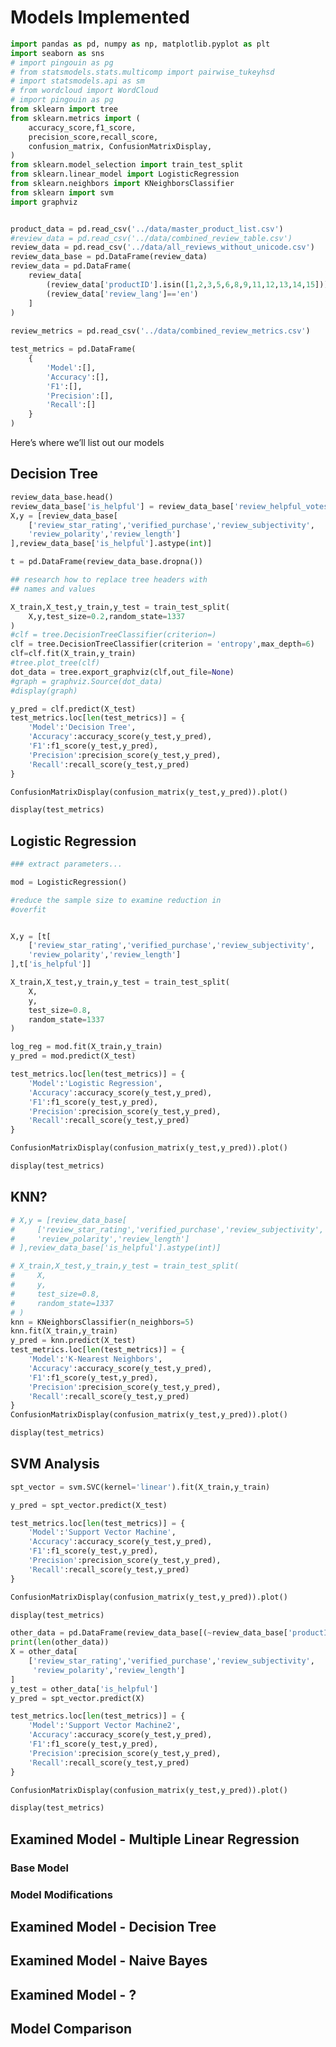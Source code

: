 # Models Implemented {#sec-models-implemented}

```{python importsBlock}
import pandas as pd, numpy as np, matplotlib.pyplot as plt
import seaborn as sns
# import pingouin as pg
# from statsmodels.stats.multicomp import pairwise_tukeyhsd
# import statsmodels.api as sm
# from wordcloud import WordCloud
# import pingouin as pg 
from sklearn import tree
from sklearn.metrics import (
    accuracy_score,f1_score,
    precision_score,recall_score, 
    confusion_matrix, ConfusionMatrixDisplay,
)
from sklearn.model_selection import train_test_split
from sklearn.linear_model import LogisticRegression
from sklearn.neighbors import KNeighborsClassifier
from sklearn import svm
import graphviz


product_data = pd.read_csv('../data/master_product_list.csv')
#review_data = pd.read_csv('../data/combined_review_table.csv')
review_data = pd.read_csv('../data/all_reviews_without_unicode.csv')
review_data_base = pd.DataFrame(review_data)
review_data = pd.DataFrame(
    review_data[
        (review_data['productID'].isin([1,2,3,5,6,8,9,11,12,13,14,15])) &
        (review_data['review_lang']=='en')
    ]
)
   
review_metrics = pd.read_csv('../data/combined_review_metrics.csv')

test_metrics = pd.DataFrame(
    {
        'Model':[],
        'Accuracy':[],
        'F1':[],
        'Precision':[],
        'Recall':[]
    }
)

```

Here's where we'll list out our models

<!--Note from Patrick: 


Started building some models based upon what's been taught in class.

The below are simple classification models, examining whether a review comment is or is not useful (added a boolean to say it's useful if it has one or more votes for being useful). 

May still need to look at MLR, haven't built or run it yet.  May be good to look at this in conjunction with the Logistic Regression.

Ran a decision tree

    * most impactful factors (in order) appear to be review star rating, review length, polarity

    * may need to include product subjectivity as well

Ran Logistic Regression (performs well)



Ran K-Nearest neighbors

Ran Support Vector Machine



Current modeling examines doing each of these algorithms against the items that match across all websites.

Each of these models runs may need to be modified such that they're also run against the external item(s).

Each of these models may also need some data modifications to include new variables, and to seek ways and means to avoid overfitting.

 -->

## Decision Tree
```{python data}
review_data_base.head()
review_data_base['is_helpful'] = review_data_base['review_helpful_votes'] > 0
X,y = [review_data_base[
    ['review_star_rating','verified_purchase','review_subjectivity',
    'review_polarity','review_length']
],review_data_base['is_helpful'].astype(int)]

t = pd.DataFrame(review_data_base.dropna())

```


```{python dTreeClassifier}


## research how to replace tree headers with
## names and values

X_train,X_test,y_train,y_test = train_test_split(
    X,y,test_size=0.2,random_state=1337
)
#clf = tree.DecisionTreeClassifier(criterion=)
clf = tree.DecisionTreeClassifier(criterion = 'entropy',max_depth=6)
clf=clf.fit(X_train,y_train)
#tree.plot_tree(clf)
dot_data = tree.export_graphviz(clf,out_file=None)
#graph = graphviz.Source(dot_data)
#display(graph)

y_pred = clf.predict(X_test)
test_metrics.loc[len(test_metrics)] = {
    'Model':'Decision Tree',
    'Accuracy':accuracy_score(y_test,y_pred),
    'F1':f1_score(y_test,y_pred),
    'Precision':precision_score(y_test,y_pred),
    'Recall':recall_score(y_test,y_pred)
}

ConfusionMatrixDisplay(confusion_matrix(y_test,y_pred)).plot()

display(test_metrics)

```

## Logistic Regression

```{python LogisitcRegressionClassifier}
### extract parameters...

mod = LogisticRegression()

#reduce the sample size to examine reduction in 
#overfit


X,y = [t[
    ['review_star_rating','verified_purchase','review_subjectivity',
    'review_polarity','review_length']
],t['is_helpful']]

X_train,X_test,y_train,y_test = train_test_split(
    X,
    y,
    test_size=0.8,
    random_state=1337
)

log_reg = mod.fit(X_train,y_train)
y_pred = mod.predict(X_test)

test_metrics.loc[len(test_metrics)] = {
    'Model':'Logistic Regression',
    'Accuracy':accuracy_score(y_test,y_pred),
    'F1':f1_score(y_test,y_pred),
    'Precision':precision_score(y_test,y_pred),
    'Recall':recall_score(y_test,y_pred)
}

ConfusionMatrixDisplay(confusion_matrix(y_test,y_pred)).plot()

display(test_metrics)
```


## KNN?

```{python KNearestNeighborsClassifier}
# X,y = [review_data_base[
#     ['review_star_rating','verified_purchase','review_subjectivity',
#     'review_polarity','review_length']
# ],review_data_base['is_helpful'].astype(int)]

# X_train,X_test,y_train,y_test = train_test_split(
#     X,
#     y,
#     test_size=0.8,
#     random_state=1337
# )
knn = KNeighborsClassifier(n_neighbors=5)
knn.fit(X_train,y_train)
y_pred = knn.predict(X_test)
test_metrics.loc[len(test_metrics)] = {
    'Model':'K-Nearest Neighbors',
    'Accuracy':accuracy_score(y_test,y_pred),
    'F1':f1_score(y_test,y_pred),
    'Precision':precision_score(y_test,y_pred),
    'Recall':recall_score(y_test,y_pred)
}
ConfusionMatrixDisplay(confusion_matrix(y_test,y_pred)).plot()

display(test_metrics)

```

## SVM Analysis

```{python SVMClassifier}
spt_vector = svm.SVC(kernel='linear').fit(X_train,y_train)

y_pred = spt_vector.predict(X_test)

test_metrics.loc[len(test_metrics)] = {
    'Model':'Support Vector Machine',
    'Accuracy':accuracy_score(y_test,y_pred),
    'F1':f1_score(y_test,y_pred),
    'Precision':precision_score(y_test,y_pred),
    'Recall':recall_score(y_test,y_pred)
}

ConfusionMatrixDisplay(confusion_matrix(y_test,y_pred)).plot()

display(test_metrics)
```

```{python SVMC2}
other_data = pd.DataFrame(review_data_base[(~review_data_base['productID'].isin([1,2,3,5,6,8,9,11,12,13,14,15]))&(review_data_base['review_lang']=='en')])
print(len(other_data))
X = other_data[
    ['review_star_rating','verified_purchase','review_subjectivity',
     'review_polarity','review_length']
]
y_test = other_data['is_helpful']
y_pred = spt_vector.predict(X)

test_metrics.loc[len(test_metrics)] = {
    'Model':'Support Vector Machine2',
    'Accuracy':accuracy_score(y_test,y_pred),
    'F1':f1_score(y_test,y_pred),
    'Precision':precision_score(y_test,y_pred),
    'Recall':recall_score(y_test,y_pred)
}

ConfusionMatrixDisplay(confusion_matrix(y_test,y_pred)).plot()

display(test_metrics)
```

## Examined Model - Multiple Linear Regression

### Base Model 

### Model Modifications

## Examined Model - Decision Tree

## Examined Model - Naive Bayes

## Examined Model - ?

<!--* Perceived Usefulness of Product Reviews

    - Modeling for search vs. experience goods as "mitigations" on reviews, examining their impact on perceived review usefulness

* Wealth of Data Paper on Customer Evaulation

    - Examination of 'Vine' customers from Amazon

    - Don't think that BestBuy or Target have the same.

    - Scope of this would be limited to Amazon, combining research from Perceived Usefulness paper (i.e. their modeling) with a customer "trustworthiness" score for Amazon Vine customers

        - May have challenges identifying products with Vine customers

        - Should also have a look at "verified purchase" customers, too.

    - Weaknesses (from authors)

        - Their NLP instance wasn't well trained for fully accurate

        - Their weighting system was manually (i.e. arbitrarily) set as opposed to having a labeled dataset

        - Can we fix these problems? If so - what data is needed?

    

## Potential Model for Search vs. Experience Weight (scale of 0-1)

### Jaccard Similarity Measure

https://www.sciencedirect.com/science/article/pii/S1567422318300450

* Can be used to produce a similarity between two items on a scale of 0 to 1

* May be able to use this for evaluation of a novel item against a pure-search good vs. a pure-experience good.

    * May require additional calculation / computation between these two values - maybe its arithmetic or harmonic mean between search and experience

    * Using that, we could potentially produce a weight.

    * Authors models

        * Model 1: $\text{Perceived Usefulness} = \beta_0 + \beta_1 \cdot \text{Review Content} + \beta_2 \cdot \text{Review Length} + \beta_3\cdot \text{Star Rating} + \beta_4 \cdot \text{Total Votes Received} + \epsilon_1$

        * Model 2 (product type as a moderator): $\text{Perceived Usefulness} = \beta_0 + \beta_1 \cdot \text{Review Content} + \beta_2 \cdot \text{Review Length} + \beta_3\cdot \text{Star Rating} + \beta_4 \cdot \text{Total Votes Received} + \beta_5 \cdot \text{Digital Music} + \beta_6 \cdot \text{Video Game} + \beta_7 \cdot \text{Review Content}\cdot \text{ Digital Music} + \beta_8\cdot\text{Review Content}\cdot\text{ Video Game} + \epsilon_2$

        * Our proposition #1 (may require some modification)
$$
\text{Perceived Usefulness} = \beta_0 + \beta_1 \cdot \text{Review Content} + \beta_2 \cdot \text{Review Length} + \beta_3\cdot \text{Star Rating} + \beta_4 \cdot \text{Total Votes Received} + \gamma\cdot\text{Review Content}
$$

or

$$
\text{Perceived Usefulness} = \beta_0 + \gamma\cdot\beta_1\cdot\text{Review Content} + \beta_2 \cdot \text{Review Length} + \beta_3\cdot \text{Star Rating} + \beta_4 \cdot \text{Total Votes Received}
$$

* Where $\gamma$ is the Jaccard Similarity Score between a given product and elements we are identifying as "pure" experience and "pure" search good.

* Operationalizaton of Jaccard Similarity score Variable (i.e. inputs)

    * Search good: those with attributes that can be evaluated prior to purchase or consumption. Consumers rely on prior experience, direct product inspection and other information search activities to locate information that assists in the evaluation process. Most products fall into the search goods category (e.g. clothing, office stationery, home furnishings).

    * Number of measurement specifications?

    * comment/review information?

    * What else could we gather that could be considered a "universal" tangible or intangible feature from a product online?  They need to be applicable to both search and experience goods.

* Experience good: those that can be accurately evaluated only after the product has been purchased and experienced. Many personal services fall into this category (e.g. restaurant, hairdresser, beauty salon, theme park, travel, holiday).

    * subjective descriptiveness vs. 

    * comment/review information?

* Are there other methods aside from Jaccard Similarity? -->

## Model Comparison


